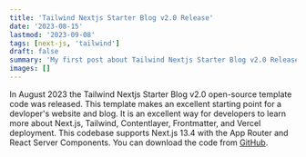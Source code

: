 ```yaml
---
title: 'Tailwind Nextjs Starter Blog v2.0 Release'
date: '2023-08-15'
lastmod: '2023-09-08'
tags: [next-js, 'tailwind']
draft: false
summary: 'My first post about Tailwind Nextjs Starter Blog v2.0 Release'
images: []
---
```


In August 2023 the Tailwind Nextjs Starter Blog v2.0 open-source template code was released. This template makes an excellent starting point for a devloper's website and blog. It is an excellent way for developers to learn more about Next.js, Tailwind, Contentlayer, Frontmatter, and Vercel deployment. This codebase supports Next.js 13.4 with the App Router and React Server Components. You can download the code from [GitHub](https://github.com/timlrx/tailwind-nextjs-starter-blog).
